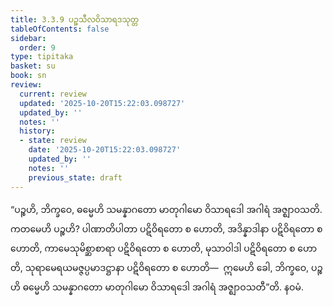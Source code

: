```yaml
---
title: 3.3.9 ပဉ္စသီလဝိသာရဒသုတ္တ
tableOfContents: false
sidebar:
  order: 9
type: tipitaka
basket: su
book: sn
review:
  current: review
  updated: '2025-10-20T15:22:03.098727'
  updated_by: ''
  notes: ''
  history:
  - state: review
    date: '2025-10-20T15:22:03.098727'
    updated_by: ''
    notes: ''
    previous_state: draft
---
```



<DynamicBreadcrumb />


<ReviewStatus review={frontmatter.review} showDetails={true} />

<HypothesisAnnotation frontmatter={frontmatter} />

<Division number="312" book="sn" e="ch" v="18" p="325">

<Paragraph number="1316" book="sn">
“ပဉ္စဟိ, ဘိက္ခဝေ, ဓမ္မေဟိ သမန္နာဂတော မာတုဂါမော ဝိသာရဒေါ အဂါရံ အဇ္ဈာဝသတိ. ကတမေဟိ ပဉ္စဟိ? ပါဏာတိပါတာ ပဋိဝိရတော စ ဟောတိ, အဒိန္နာဒါနာ ပဋိဝိရတော စ ဟောတိ, ကာမေသုမိစ္ဆာစာရာ ပဋိဝိရတော စ ဟောတိ, မုသာဝါဒါ ပဋိဝိရတော စ ဟောတိ, သုရာမေရယမဇ္ဇပ္ပမာဒဋ္ဌာနာ ပဋိဝိရတော စ ဟောတိ—  ဣမေဟိ ခေါ, ဘိက္ခဝေ, ပဉ္စဟိ ဓမ္မေဟိ သမန္နာဂတော မာတုဂါမော ဝိသာရဒေါ အဂါရံ အဇ္ဈာဝသတီ”တိ.

</Paragraph>
</Division>

<Paragraph number="1317" type="center" book="sn">
နဝမံ.
</Paragraph>